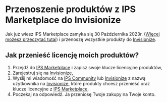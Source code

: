 # Przenoszenie produktów z IPS Marketplace do Invisionize

Jak już wiesz IPS Marketplace zamyka się 30 Października 2023r. ([Więcej możesz przeczytać tutaj](https://invisioncommunity.com/news/invision-community/marketplace-closure-r1283/)) i przenoszę wszystkie produkty do [Invisionize](https://forum.invisionize.pl/).

## Jak przenieść licencję moich produktów?

1. Przejdź do [IPS Marketplace](https://invisioncommunity.com/marketplace/) i zapisz swoje klucze licencyjne produktów,
2. Zarejestruj się na [Invisionize](https://forum.invisionize.pl/),
3. Wyślij mi wiadomość na [IPS Community](https://invisioncommunity.com/messenger/compose/?to=580858) lub [Invisionize](https://forum.invisionize.pl/messenger/compose/?to=19185) z nazwą użytkownika na [Invisionize](https://forum.invisionize.pl/), które produkty chcesz przenieść oraz klucze licencyjne z [IPS Marketplace](https://invisioncommunity.com/marketplace/),
4. Poczekaj na odpowiedź. Ja przeniosę Twoje zakupy na Twoje konto.
